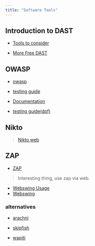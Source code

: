 ```yaml
---
title: "Software Tools"
---
```


## Introduction to DAST

- [Tools to consider](https://www.worldranksolutions.com/7-best-open-source-dast-tools-to-consider/){.external}

- [More Free DAST](https://www.g2.com/categories/dynamic-application-security-testing-dast/free){.external} 


## OWASP

- [owasp](https://owasp.org/){.external}
- [testing guide](https://owasp.org/www-project-web-security-testing-guide/){.external}
- [Documentation](https://github.com/OWASP/wstg/tree/master/document){.external}

- [testing guide(dpf)](https://owasp.org/www-project-web-security-testing-guide/assets/archive/OWASP_Testing_Guide_v4.pdf){.external}

## Nikto

>
[Nikto web](https://www.cirt.net/nikto2){.external}

## ZAP

- [ZAP](https://www.zaproxy.org/){.external}

> Interesting thing, use zap via web. 

- [Webswing Usage](https://www.zaproxy.org/docs/docker/webswing/){.external}
- [Webswing](https://www.zaproxy.org/blog/2021-02-03-run-zap-without-java-using-docker-and-webswing/){.external}

### alternatives

- [arachni](https://www.arachni-scanner.com/){.external}

- [skipfish](https://www.kali.org/tools/skipfish/){.external}

- [wapiti](https://wapiti-scanner.github.io/){.external}